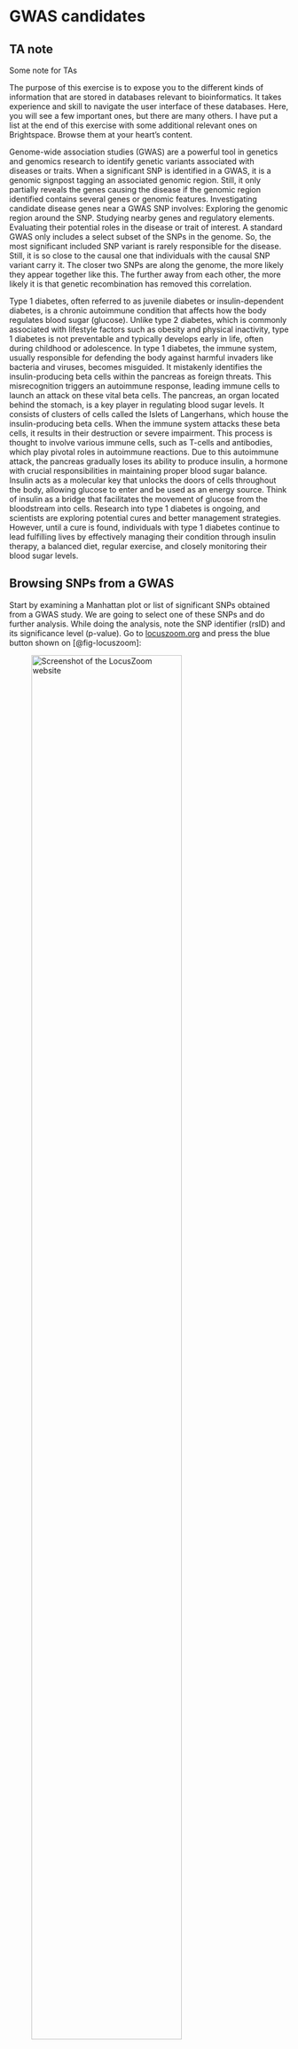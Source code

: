 
# GWAS candidates

<!-- ```{python}
import os
from IPython.display import display, Markdown
ta_reveals = False
``` -->

::: {.content-hidden unless-profile="ta"}
::: {.callout-note appearance="simple"}
## TA note

Some note for TAs

:::
:::


The purpose of this exercise is to expose you to the different kinds of information that are stored in databases relevant to bioinformatics. It takes experience and skill to navigate the user interface of these databases. Here, you will see a few important ones, but there are many others. I have put a list at the end of this exercise with some additional relevant ones on Brightspace. Browse them at your heart's content.
 
Genome-wide association studies (GWAS) are a powerful tool in genetics and genomics research to identify genetic variants associated with diseases or traits. When a significant SNP is identified in a GWAS, it is a genomic signpost tagging an associated genomic region. Still, it only partially reveals the genes causing the disease if the genomic region identified contains several genes or genomic features. Investigating candidate disease genes near a GWAS SNP involves:
Exploring the genomic region around the SNP.
Studying nearby genes and regulatory elements.
Evaluating their potential roles in the disease or trait of interest.
A standard GWAS only includes a select subset of the SNPs in the genome. So, the most significant included SNP variant is rarely responsible for the disease. Still, it is so close to the causal one that individuals with the causal SNP variant carry it. The closer two SNPs are along the genome, the more likely they appear together like this. The further away from each other, the more likely it is that genetic recombination has removed this correlation.

Type 1 diabetes, often referred to as juvenile diabetes or insulin-dependent diabetes, is a chronic autoimmune condition that affects how the body regulates blood sugar (glucose). Unlike type 2 diabetes, which is commonly associated with lifestyle factors such as obesity and physical inactivity, type 1 diabetes is not preventable and typically develops early in life, often during childhood or adolescence.
In type 1 diabetes, the immune system, usually responsible for defending the body against harmful invaders like bacteria and viruses, becomes misguided. It mistakenly identifies the insulin-producing beta cells within the pancreas as foreign threats. This misrecognition triggers an autoimmune response, leading immune cells to launch an attack on these vital beta cells. The pancreas, an organ located behind the stomach, is a key player in regulating blood sugar levels. It consists of clusters of cells called the Islets of Langerhans, which house the insulin-producing beta cells. When the immune system attacks these beta cells, it results in their destruction or severe impairment. This process is thought to involve various immune cells, such as T-cells and antibodies, which play pivotal roles in autoimmune reactions. Due to this autoimmune attack, the pancreas gradually loses its ability to produce insulin, a hormone with crucial responsibilities in maintaining proper blood sugar balance. Insulin acts as a molecular key that unlocks the doors of cells throughout the body, allowing glucose to enter and be used as an energy source. Think of insulin as a bridge that facilitates the movement of glucose from the bloodstream into cells. Research into type 1 diabetes is ongoing, and scientists are exploring potential cures and better management strategies. However, until a cure is found, individuals with type 1 diabetes continue to lead fulfilling lives by effectively managing their condition through insulin therapy, a balanced diet, regular exercise, and closely monitoring their blood sugar levels.

## Browsing SNPs from a GWAS  {.unnumbered}

Start by examining a Manhattan plot or list of significant SNPs obtained from a GWAS study. We are going to select one of these SNPs and do further analysis. While doing the analysis, note the SNP identifier (rsID) and its significance level (p-value).
Go to [locuszoom.org](http://locuszoom.org) and press the blue button shown on [@fig-locuszoom]:

![Screenshot of the LocusZoom website](./images/locuszoom.png){#fig-locuszoom width=80%}

Now, you should be able to search for public GWAS studies. Copy/paste "Rare Genetic Variants of Large Effect Influence Risk of Type 1 Diabetes" into the search bar. Only one result should show up. Press it. Now, you are ready to examine the Manhattan plot.
You can see a lot of significant SNPs in the Manhattan plot, and you are welcome to examine them, but the one we are interested in for this exercise is the one located close to RSBN1. Click it, and it will zoom in. The SNP has an rsID of rs6679677, and its position is 113.761.186 on chromosome 1. It's a C to A mutation. Save this information because we will use it for the rest of the exercise. 

## Exploring a genomic region  {.unnumbered}

In this section, we are going to explore our SNP and its surrounding genomic regions to identify our candidate gene/genes for diabetes type 1. Go to the [UCSC Genome Browser](https://genome-euro.ucsc.edu/cgi-bin/hgGateway?redirect=manual&source=genome.ucsc.edu/). In the "Human Assembly" drop-down, make sure it says "GRh38/hg38". That way, you access the genome assembly also used in the GWAS study. If you choose another one, the SNP and gene coordinates will be different. Now paste your SNP identifier rs6679677 into the search field where it says "Position/Search Term" and click GO. You will get a list of search results. Clicking the link in the top one (if it says rs6679677) should take you to a page centered on this SNP looking something like the one shown in [@fig-ucsc_gwas]:

![Screenshot of the UCSC genome browser](./images/ucsc_screenshot.png){#fig-ucsc_gwas width=80%}

Now, you see the SNP in a window. You can play around with the zoom function until you start seeing a couple of other SNP IDs. Now we want to look at surrounding genes, so scroll down to the "Genes and Gene predictions" Section. 
All the options you see here are called "tracks", and they all contain different information about the genome. If you want to look at the annotated gene, select the "GENCODE V44" select "pack" and press refresh on the right side of the section. Play around with the different settings (pack, dense, squish, all). They all give you a different amount of information. Select the one that you are most comfortable with when exploring. You might have to change it for some types of questions. "Pack" is a good place to start. 

#### Exercise
Play around with the zoom function. To the left of where you inserted the SNP ID is the size of the window you are looking at. The more you zoom out, the more genes you will be able to see.


<!-- aslkfj aslkdfj alsdkfj 

```python
#| echo: false
'REVEALS' in os.environ and Markdown(f"""



""") or None
``` -->



#### Exercise
Identify nearby genes, including their names, locations, and orientations. Remember that linkage means that the causal gene may not be the one closest to the GWAS SNP. Are there any genes located close to the SNP of interest? If yes. Note them down for further analysis.

#### Exercise 
What is the genomic context (e.g., intronic, intergenic) of the SNP?

#### Exercise 
You see the same gene multiple times in the gene track. Why do you think that is?

#### Exercise
Try to select other tracks such as promoters (EPDnew Promoters) and regulatory elements (ENCODE Regulation). See if there are known regulatory elements, such as enhancers or promoters, in the vicinity of the SNP.

#### Exercise 
Are there any annotated regulatory elements near the SNP that might influence gene expression? Try to press the regulatory track. What kind of information does this track represent? (Hint: Read the description of the track). 


## Gathering information about genes  {.unnumbered}
Now, we are ready to look at the genes we are interested in relation to our SNP. For this, we will use 3 well-known databases. The goal is to identify which genes are the potential cause of type 1 diabetes. Take your genes to each of the websites and use the information they give you to see which genes can be related to diabetes.

- [NCBI Gene](https://www.ncbi.nlm.nih.gov/gene/)
- [ENSEMBL](https://www.ensembl.org)
- [Genecards](https://www.genecards.org)

It's important to understand what kind of information these sites provide and their intentions. So, let us do some light exploration. 

#### Exercise
Google "NCBI". What is it, and who administers it? Do the same with ENSEMBL. What's its function, and who administers it?

#### Exercise
On the NCBI Gene website, the drop-down menu shows "gene", but other databases on NCBI exist. Get yourself an overview. Do you recognize other databases? Some you don't know?

#### Exercise
When a gene is found in the "About this gene" section at ENSEMBL, try to press "phenotypes" if there are any. Do you see diabetes for any of the genes?

#### Exercise
The Genecards resource is different from the two other databases. Can you list two major differences?

#### Exercise
By now, you should have a feeling for the databases and their goals. NCBI and ENSEMBL store the same sequence information, so it is mostly about which site presents data in the most useful way for the task at hand. Which one is your favorite one and why? Which of the genes are related to Type 1 Diabetes? If you can't find a related gene, go back to "Accessing the UCSC Genome Browser and make initial exploration" and look at your tracks again. You may have missed it. 

#### Exercise
With the gene you now have chosen, answer the following questions by using the 3 above databases. 

1. How long is the entire of the gene (in bp or kb)?
2. How many transcripts of the gene are in NCBIs "Transcript table"?
3. Does Ensembl and NCBI show the same number of transcripts? 
4. In the graphical representation of a gene, how are exons and introns depicted at ENSEMBL and NCBI?
5. At ENSEMBL, try to click on the UniprotKN identifier. This takes you to a page in the "UniProt" database. Can you retrive the amino acid sequence? - Do that.


## Exploring tissue expression  {.unnumbered}

In this step, we are interested in investigating our gene's expression. Or multiple genes if we have yet to choose a specific gene. Expression analysis will help us understand the genes better. Go to the GTEx Portal (https://www.gtexportal.org/home/) and search for the gene/genes associated with your SNP to see their expression profiles across tissues. Explore tissue-specific gene expression data for the identified genes. In which tissues is the gene(s) expressed, and is there any tissue where its expression is notably higher? You may know "EBV-transformed lymphocytes" as "lymphocytes" cells. They are important to the immune system. 

#### Exercise
In which tissues is the gene(s) typically expressed, and are there variations in expression levels across different tissues?

#### Exercise
Do the expression profiles make sense with the information you got from the other databases? Do you expect to see certain tissues with a high expression? Other with a low? Is it relevant to the disease we are investigating? 

#### Exercise
What can you infer about the potential functional relevance of the gene(s) in the context of the disease or trait?


## Hypotheses and Discussion  {.unnumbered}
Based on the information gathered from UCSC, various gene databases, and GTEx, propose hypotheses about the potential role of the identified gene(s) in the disease or trait associated with the SNP. Think about the importance of tissue-specific gene expression in understanding disease mechanisms. Are there any other genes or regulatory elements near the SNP that could also be relevant to the disease or trait?

#### Exercise
Based on the genomic and expression data, what are your hypotheses regarding the role of the identified gene(s) in the disease or trait?

#### Exercise
How might tissue-specific gene expression patterns provide insights into the disease mechanism?

#### Exercise
Are there potential challenges or limitations in establishing causality between the gene(s) and the disease?

#### Exercise
Summarize your findings and discuss the significance of investigating candidate disease genes near a GWAS SNP.
Reflect on the challenges and limitations of this approach in pinpointing causal genes for complex diseases.

#### Exercise
What did you learn from this exercise about the importance of exploring the genomic context and tissue-specific gene expression in GWAS follow-up?

#### Exercise
How might these findings inform future research or therapeutic approaches for the disease or trait?
